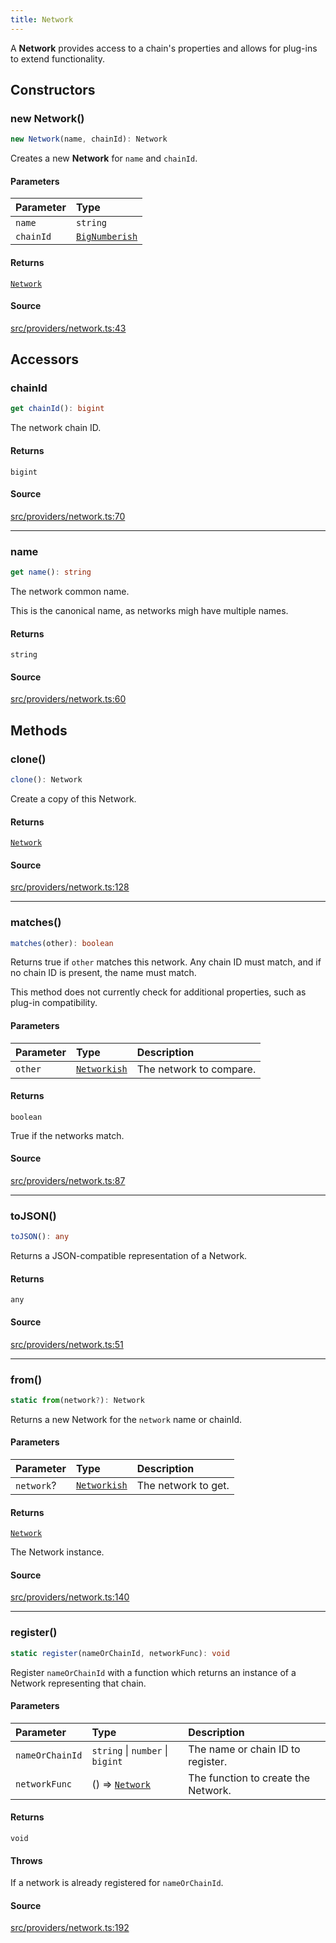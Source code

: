 ```yaml
---
title: Network
---
```


A **Network** provides access to a chain's properties and allows for plug-ins to extend functionality.

## Constructors

### new Network()

```ts
new Network(name, chainId): Network
```

Creates a new **Network** for `name` and `chainId`.

#### Parameters

| Parameter | Type |
| :------ | :------ |
| `name` | `string` |
| `chainId` | [`BigNumberish`](/content/type-aliases/BigNumberish) |

#### Returns

[`Network`](/content/classes/Network)

#### Source

[src/providers/network.ts:43](https://github.com/dominant-strategies/quais-6.js/blob/95934f9b18ff90a0666dd9772179b612f2ad5510/src/providers/network.ts#L43)

## Accessors

### chainId

```ts
get chainId(): bigint
```

The network chain ID.

#### Returns

`bigint`

#### Source

[src/providers/network.ts:70](https://github.com/dominant-strategies/quais-6.js/blob/95934f9b18ff90a0666dd9772179b612f2ad5510/src/providers/network.ts#L70)

***

### name

```ts
get name(): string
```

The network common name.

This is the canonical name, as networks migh have multiple names.

#### Returns

`string`

#### Source

[src/providers/network.ts:60](https://github.com/dominant-strategies/quais-6.js/blob/95934f9b18ff90a0666dd9772179b612f2ad5510/src/providers/network.ts#L60)

## Methods

### clone()

```ts
clone(): Network
```

Create a copy of this Network.

#### Returns

[`Network`](/content/classes/Network)

#### Source

[src/providers/network.ts:128](https://github.com/dominant-strategies/quais-6.js/blob/95934f9b18ff90a0666dd9772179b612f2ad5510/src/providers/network.ts#L128)

***

### matches()

```ts
matches(other): boolean
```

Returns true if `other` matches this network. Any chain ID must match, and if no chain ID is present, the name
must match.

This method does not currently check for additional properties, such as plug-in compatibility.

#### Parameters

| Parameter | Type | Description |
| :------ | :------ | :------ |
| `other` | [`Networkish`](/content/type-aliases/Networkish) | The network to compare. |

#### Returns

`boolean`

True if the networks match.

#### Source

[src/providers/network.ts:87](https://github.com/dominant-strategies/quais-6.js/blob/95934f9b18ff90a0666dd9772179b612f2ad5510/src/providers/network.ts#L87)

***

### toJSON()

```ts
toJSON(): any
```

Returns a JSON-compatible representation of a Network.

#### Returns

`any`

#### Source

[src/providers/network.ts:51](https://github.com/dominant-strategies/quais-6.js/blob/95934f9b18ff90a0666dd9772179b612f2ad5510/src/providers/network.ts#L51)

***

### from()

```ts
static from(network?): Network
```

Returns a new Network for the `network` name or chainId.

#### Parameters

| Parameter | Type | Description |
| :------ | :------ | :------ |
| `network`? | [`Networkish`](/content/type-aliases/Networkish) | The network to get. |

#### Returns

[`Network`](/content/classes/Network)

The Network instance.

#### Source

[src/providers/network.ts:140](https://github.com/dominant-strategies/quais-6.js/blob/95934f9b18ff90a0666dd9772179b612f2ad5510/src/providers/network.ts#L140)

***

### register()

```ts
static register(nameOrChainId, networkFunc): void
```

Register `nameOrChainId` with a function which returns an instance of a Network representing that chain.

#### Parameters

| Parameter | Type | Description |
| :------ | :------ | :------ |
| `nameOrChainId` | `string` \| `number` \| `bigint` | The name or chain ID to register. |
| `networkFunc` | () => [`Network`](/content/classes/Network) | The function to create the Network. |

#### Returns

`void`

#### Throws

If a network is already registered for `nameOrChainId`.

#### Source

[src/providers/network.ts:192](https://github.com/dominant-strategies/quais-6.js/blob/95934f9b18ff90a0666dd9772179b612f2ad5510/src/providers/network.ts#L192)
